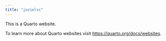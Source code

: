 ```yaml
---
title: "jozielsc"
---
```


This is a Quarto website.

To learn more about Quarto websites visit <https://quarto.org/docs/websites>.

